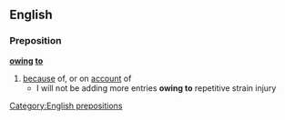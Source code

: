 ==English==
===Preposition===
'''[[owing]] [[to]]'''
#[[because]] of, or on [[account]] of
#* I will not be adding more entries '''owing to''' repetitive strain injury
[[Category:English prepositions]]